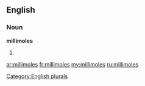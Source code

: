 ==English==

===Noun===
'''millimoles'''

# {{plural of|[[millimole]]}}

[[Category:English plurals]]

[[ar:millimoles]]
[[fr:millimoles]]
[[my:millimoles]]
[[ru:millimoles]]